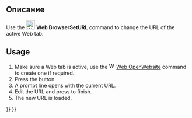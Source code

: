 <languages/>

{{Docnav/ru
|
|[[Web_OpenWebsite/ru|Открытый веб-сайт]]
|[[Web_Workbench/ru|Веб]]
|IconL=
|IconR=Web_OpenWebsite.svg
|IconC=Workbench_Web.svg
}}

{{GuiCommand
|Name=Web BrowserSetURL
|MenuLocation=
|Workbenches=[[Web_Workbench|Web]], [[Start_Workbench|Start]]
|SeeAlso=[[Web_OpenWebsite|Web OpenWebsite]]
}}

<span id="Description"></span>
== Описание == 

Use the [[Image:Web_BrowserSetURL.svg|24px]] '''Web BrowserSetURL''' command to change the URL of the active Web tab.

==Usage==

# Make sure a Web tab is active, use the [[Image:Web_OpenWebsite.svg|16px]] [[Web_OpenWebsite|Web OpenWebsite]] command to create one if required.
# Press the {{Button|[[Image:Web_BrowserSetURL.svg|16px]] [[Web_BrowserSetURL|Set URL]]}} button.
# A prompt line opens with the current URL.
# Edit the URL and press {{KEY|Enter}} to finish.
# The new URL is loaded.


{{Docnav/ru
|
|[[Web_OpenWebsite/ru|Открытый веб-сайт]]
|[[Web_Workbench/ru|Веб]]
|IconL=
|IconR=Web_OpenWebsite.svg
|IconC=Workbench_Web.svg
}}

{{Web Tools navi{{#translation:}}}}
{{Userdocnavi{{#translation:}}}}